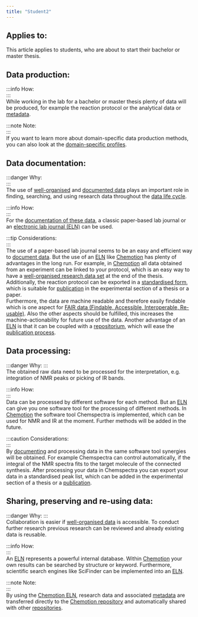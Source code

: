 ```yaml
---
title: "Student2"
---
```


## Applies to:

This article applies to students, who are about to start their bachelor or master thesis.


## Data production:

:::info How:   
:::        
While working in the lab for a bachelor or master thesis plenty of data will be produced, for example the reaction protocol or the analytical data or [metadata](/docs/topics/metadata).


:::note Note:    
:::    
If you want to learn more about domain-specific data production methods, you can also look at the [domain-specific profiles](/docs/domains/guide).


## Data documentation:

:::danger Why:   
:::    
The use of [well-organised](/docs/problems/data_organisation) and [documented data](/docs/problems/data_documentation) plays an important role in finding, searching, and using research data throughout the [data life cycle](/docs/topics/data_life_cycle).


:::info How:      
:::   
For the [documentation of these data](/docs/problems/data_documentation), a classic paper-based lab journal or an [electronic lab journal (ELN)](/docs/topics/eln) can be used.


:::tip Considerations:   
:::           
The use of a paper-based lab journal seems to be an easy and efficient way to [document data](/docs/problems/data_documentation). But the use of an [ELN](/docs/topics/eln) like [Chemotion](https://www.chemotion.net/chemotionsaurus/index.html) has plenty of advantages in the long run. For example, in [Chemotion](https://www.chemotion.net/chemotionsaurus/index.html) all data obtained from an experiment can be linked to your protocol, which is an easy way to have a [well-organised research data set](/docs/problems/data_organisation) at the end of the thesis. Additionally, the reaction protocol can be exported in a [standardised form](/docs/topics/format_standards), which is suitable for [publication](/docs/problems/data_publication) in the experimental section of a thesis or a paper. <br /> Furthermore, the data are machine readable and therefore easily findable which is one aspect for [FAIR data (Findable, Accessible, Interoperable, Re-usable)](/docs/topics/fair). Also the other aspects should be fulfilled, this increases the machine-actionability for future use of the data. Another advantage of an [ELN](/docs/topics/eln) is that it can be coupled with a [repositorium](/docs/topics/repositories), which will ease the [publication process](/docs/problems/data_publication).


## Data processing:

:::danger Why: 
:::         
The obtained raw data need to be processed for the interpretation, e.g. integration of NMR peaks or picking of IR bands.


:::info How:   
:::       
Data can be processed by different software for each method. But an [ELN](/docs/topics/eln) can give you one software tool for the processing of different methods. In [Chemotion](https://www.chemotion.net/chemotionsaurus/index.html) the software tool Chemspectra is implemented, which can be used for NMR and IR at the moment. Further methods will be added in the future.


:::caution Considerations:  
:::       
By [documenting](/docs/problems/data_documentation) and processing data in the same software tool synergies will be obtained. For example Chemspectra can control automatically, if the integral of the NMR spectra fits to the target molecule of the connected synthesis. After processing your data in Chemspectra you can export your data in a standardised peak list, which can be added in the experimental section of a thesis or a [publication](/docs/problems/data_publication).


## Sharing, preserving and re-using data:

:::danger Why:
:::      
Collaboration is easier if [well-organised data](/docs/problems/data_organisation) is accessible. To conduct further research previous research can be reviewed and already existing data is reusable.


:::info How:     
:::     
An [ELN](/docs/topics/eln) represents a powerful internal database. Within [Chemotion](https://www.chemotion.net/chemotionsaurus/index.html) your own results can be searched by structure or keyword. Furthermore, scientific search engines like SciFinder can be implemented into an [ELN](/docs/topics/eln). 


:::note Note:  
:::      
By using the [Chemotion ELN](https://www.chemotion.net/chemotionsaurus/index.html), research data and associated [metadata](/docs/topics/metadata) are transferred directly to the [Chemotion repository](https://www.chemotion-repository.net/welcome) and automatically shared with other [repositories](https://www.re3data.org/).

